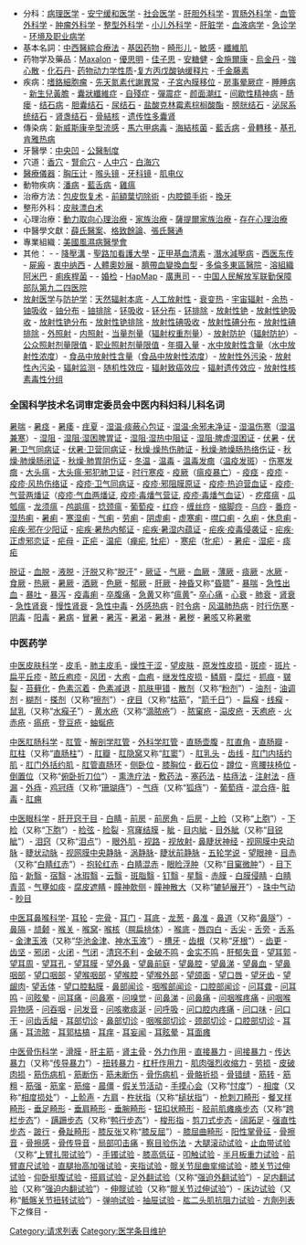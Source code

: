 *分科：[[病理医学|病理医学]] - [[安宁缓和医学|安宁缓和医学]] - [[社会医学|社会医学]] - [[肝胆外科学|肝胆外科学]] - [[胃肠外科学|胃肠外科学]] - [[血管外科学|血管外科学]] - [[肿瘤外科学|肿瘤外科学]] - [[整型外科学|整型外科学]] - [[小儿外科学|小儿外科学]] - [[肝脏学|肝脏学]] - [[血液病学|血液病学]] - [[急诊学|急诊学]] -  [[环境及职业病学|环境及职业病学]]
* 基本名詞：[[中西醫綜合療法|中西醫綜合療法]] - [[基因药物|基因药物]]  - [[畸形儿|畸形儿]] - [[敏感|敏感]] - [[纖維肌|纖維肌]]
* 药物学及藥品：[[Maxalon|Maxalon]] - [[優思明|優思明]] - [[佳子思|佳子思]] - [[安糖健|安糖健]] - [[金施爾康|金施爾康]] - [[烏金丹|烏金丹]] - [[強心散|強心散]] - [[化石丹|化石丹]]- [[药物动力学性质|药物动力学性质]]-[[复方丙戊酸钠缓释片|复方丙戊酸钠缓释片]] - [[千金藤素|千金藤素]]
* 疾病：[[嗜鉻細胞瘤|嗜鉻細胞瘤]] - [[先天氮素代謝異常|先天氮素代謝異常]] - [[子宮內膜移位|子宮內膜移位]] - [[房事晕厥症|房事晕厥症]] - [[睡睡病|睡睡病]] - [[新生兒黃膽|新生兒黃膽]] - [[囊狀纖維症|囊狀纖維症]] -  [[自殘症|自殘症]] -  [[彈震症|彈震症]] - [[颜面潮红|颜面潮红]] - [[间歇性精神病|间歇性精神病]] - [[肠瘘|肠瘘]] - [[结石病|结石病]] - [[胆囊结石|胆囊结石]] - [[尿结石|尿结石]] - [[盐酸克林霉素棕榈酸酯|盐酸克林霉素棕榈酸酯]] - [[膀胱结石|膀胱结石]] - [[泌尿系统结石|泌尿系统结石]] - [[肾盏结石|肾盏结石]] - [[骨結核|骨結核]] - [[遗传性多囊肾|遗传性多囊肾]]
* 傳染病：[[新威斯康辛型流感|新威斯康辛型流感]] - [[馬六甲病毒|馬六甲病毒]] - [[海結核菌|海結核菌]] - [[藍舌病|藍舌病]] - [[骨轉移|骨轉移]] - [[基孔肯雅热病|基孔肯雅热病]]
* 牙醫學：[[中央凹|中央凹]] - [[公醫制度|公醫制度]]
* 穴道：[[香穴|香穴]] - [[腎俞穴|腎俞穴]] - [[人中穴|人中穴]] - [[白海穴|白海穴]]
* [[醫療儀器|醫療儀器]]：[[胸压计|胸压计]] - [[喉头镜|喉头镜]] - [[牙科镜|牙科镜]] - [[肌电仪|肌电仪]]
* 動物疾病：[[潘病|潘病]] - [[藍舌病|藍舌病]] - [[雞瘟|雞瘟]]
* 治療方法：[[包皮恢复术|包皮恢复术]] - [[前額葉切除術|前額葉切除術]] - [[内腔鏡手術|内腔鏡手術]] -  [[換牙|換牙]]
* 整形外科：[[皮肤漂白术|皮肤漂白术]]
* 心理治療：[[動力取向心理治療|動力取向心理治療]] - [[家族治療|家族治療]] - [[薩提爾家族治療|薩提爾家族治療]] - [[存在心理治療|存在心理治療]]
* 中醫學文獻：[[薛氏醫案|薛氏醫案]]、[[格致餘論|格致餘論]]、[[張氏醫通|張氏醫通]]
* 專業組織：[[美國風濕病醫學會|美國風濕病醫學會]]
* 其他：{{link-en|器官交易|Organ trade}} - {{link-en|夢話|Somniloquy}}- [[降壓溝|降壓溝]] - [[聖路加看護大學|聖路加看護大學]] - [[正甲基血清素|正甲基血清素]] - [[潛水減壓病|潛水減壓病]]  - [[西医东传|西医东传]] - [[屍瘢|屍瘢]]  - [[衷中纳西|衷中纳西]] - [[人體奧妙展|人體奧妙展]] - [[臍帶血變換血型|臍帶血變換血型]] - [[多倫多東區醫院|多倫多東區醫院]] - [[溶組織阿米巴|溶組織阿米巴]]  - [[痢疾桿菌|痢疾桿菌]] - {{Internal link helper/en|針灸和東方醫學認可委員會|Accreditation Commission for Acupuncture and Oriental Medicine}}- [[婚检|婚检]] - [[HapMap|HapMap]] - [[廣惠司|廣惠司]] - {{Internal link helper/ja|登錄販賣者|登録販売者}} - [[中国人民解放军联勤保障部队第九二四医院|中国人民解放军联勤保障部队第九二四医院]]
*[[放射医学|放射医学]]与[[防护学|防护学]]：[[天然辐射本底|天然辐射本底]] - [[人工放射性|人工放射性]] - [[衰变热|衰变热]] - [[宇宙辐射|宇宙辐射]] - [[余热|余热]] - [[铀吸收|铀吸收]] - [[铀分布|铀分布]] - [[铀排除|铀排除]] - [[钚吸收|钚吸收]] - [[钚分布|钚分布]] - [[钚排除|钚排除]] - [[放射性铯|放射性铯]] - [[放射性铯吸收|放射性铯吸收]] - [[放射性铯分布|放射性铯分布]] - [[放射性铯排除|放射性铯排除]] - [[放射性碘吸收|放射性碘吸收]] - [[放射性碘分布|放射性碘分布]] - [[放射性碘排除|放射性碘排除]] - [[外照射|外照射]] - [[内照射|内照射]] - [[当量剂量|当量剂量]]（[[辐射权重剂量|辐射权重剂量]]）- [[放射防护|放射防护]]（[[辐射防护|辐射防护]]）- [[公众照射剂量限值|公众照射剂量限值]] - [[职业照射剂量限值|职业照射剂量限值]] - [[年摄入量|年摄入量]] - [[水中放射性含量|水中放射性含量]]（[[水中放射性浓度|水中放射性浓度]]）- [[食品中放射性含量|食品中放射性含量]]（[[食品中放射性浓度|食品中放射性浓度]]）- [[放射性外污染|放射性外污染]] - [[放射性內污染|放射性內污染]]  - [[辐射监测|辐射监测]] - [[随机性效应|随机性效应]] - [[辐射致癌效应|辐射致癌效应]] - [[辐射遗传效应|辐射遗传效应]] - [[放射性核素毒性分组|放射性核素毒性分组]]

===全国科学技术名词审定委员会中医内科妇科儿科名词===
[[暑喘|暑喘]] - [[暑痉|暑痉]] - [[暑痿|暑痿]] - [[疰夏|疰夏]] - [[湿温·痰蔽心包证|湿温·痰蔽心包证]] - [[湿温·余邪未净证|湿温·余邪未净证]] - [[湿温伤寒|湿温伤寒]]（[[湿温兼寒|湿温兼寒]]）- [[湿阻|湿阻]] - [[湿阻·湿困脾胃证|湿阻·湿困脾胃证]] - [[湿阻·湿热中阻证|湿阻·湿热中阻证]] - [[湿阻·脾虚湿困证|湿阻·脾虚湿困证]] - [[伏暑|伏暑]] - [[伏暑·卫气同病证|伏暑·卫气同病证]] - [[伏暑·卫营同病证|伏暑·卫营同病证]] - [[秋燥·燥热伤肺证|秋燥·燥热伤肺证]] - [[秋燥·肺燥肠热络伤证|秋燥·肺燥肠热络伤证]] - [[秋燥·肺燥肠闭证|秋燥·肺燥肠闭证]] - [[秋燥·肺胃阴伤证|秋燥·肺胃阴伤证]] - [[冬温|冬温]] - [[温毒|温毒]] - [[温毒发癍|温毒发癍]]（[[温疫发斑|温疫发斑]]）- [[伤寒发癍|伤寒发癍]] - [[大头瘟|大头瘟]] - [[大头瘟·邪犯肺卫证|大头瘟·邪犯肺卫证]] - [[时行寒疫|时行寒疫]] - [[疫厥|疫厥]]（[[瘟疫暴亡|瘟疫暴亡]]）- [[疫痉|疫痉]] - [[疫疹|疫疹]] - [[疫疹·风热伤络证|疫疹·风热伤络证]] - [[疫疹·卫气同病证|疫疹·卫气同病证]] - [[疫疹·邪阻膜原证|疫疹·邪阻膜原证]] - [[疫疹·热迫营血证|疫疹·热迫营血证]] - [[疫疹·气营两燔证|疫疹·气营两燔证]]（[[疫疹·气血两燔证|疫疹·气血两燔证]], [[疫疹·毒燔气营证|疫疹·毒燔气营证]], [[疫疹·毒燔气血证|疫疹·毒燔气血证]]）- [[疙瘩瘟|疙瘩瘟]] - [[瓜瓠瘟|瓜瓠瘟]] - [[龙须瘟|龙须瘟]] - [[鸬鹚瘟|鸬鹚瘟]] - [[捻颈瘟|捻颈瘟]] - [[葡萄疫|葡萄疫]] - [[红痧|红痧]] - [[缠丝痧|缠丝痧]] - [[缩脚痧|缩脚痧]] - [[乌痧|乌痧]] - [[番痧|番痧]]  - [[湿热痢|湿热痢]] - [[暑痢|暑痢]] - [[寒湿痢|寒湿痢]] - [[气痢|气痢]] - [[劳痢|劳痢]] - [[阴虚痢|阴虚痢]] - [[虚寒痢|虚寒痢]] - [[噤口痢|噤口痢]] - [[久痢|久痢]] - [[休息痢|休息痢]] - [[疟疾·邪在少阳证|疟疾·邪在少阳证]] - [[疟疾·暑热内郁证|疟疾·暑热内郁证]] - [[疟疾·暑湿内蕴证|疟疾·暑湿内蕴证]] - [[疟疾·疫毒侵袭证|疟疾·疫毒侵袭证]] - [[疟疾·正虚邪恋证|疟疾·正虚邪恋证]] - [[疟母|疟母]] - [[正疟|正疟]] - [[温疟|温疟]]（[[瘅疟|瘅疟]], [[牡疟|牡疟]]）- [[寒疟|寒疟]]（[[牝疟|牝疟]]）- [[暑疟|暑疟]] - [[湿疟|湿疟]] - [[痰疟|痰疟]] 

[[脱证|脱证]] - [[血脱|血脱]] - [[液脱|液脱]] - [[汗脱|汗脱]]又称“[[脱汗|脱汗]]” - [[厥证|厥证]] - [[气厥|气厥]] - [[血厥|血厥]] - [[薄厥|薄厥]] - [[痰厥|痰厥]] - [[水厥|水厥]] - [[食厥|食厥]] - [[热厥|热厥]] - [[暑厥|暑厥]] - [[酒厥|酒厥]] - [[色厥|色厥]] - [[郁厥|郁厥]] - [[肝厥|肝厥]] - [[神昏|神昏]]又称“[[昏聩|昏聩]]” - [[暴喘|暴喘]] - [[急性出血|急性出血]] - [[暴吐|暴吐]] - [[暴泻|暴泻]] - [[疫毒痢|疫毒痢]] - [[卒腹痛|卒腹痛]] - [[急黄|急黄]]又称“[[瘟黄|瘟黄]]”- [[卒心痛|卒心痛]] - [[心衰|心衰]] - [[肺衰|肺衰]] - [[肾衰|肾衰]] - [[急性肾衰|急性肾衰]] - [[慢性肾衰|慢性肾衰]] - [[急性中毒|急性中毒]] - [[外感热病|外感热病]] - [[时令病|时令病]] - [[风温肺热病|风温肺热病]] - [[时行伤寒|时行伤寒]] - [[阴毒|阴毒]] - [[阳毒|阳毒]] - [[暑病|暑病]] - [[冒暑|冒暑]] - [[暑泻|暑泻]] - [[暑渴|暑渴]] - [[暑淋|暑淋]] - [[暑秽|暑秽]] - [[暑咳|暑咳]]又称[[暑嗽|暑嗽]]

===中医药学===
[[中医皮肤科学|中医皮肤科学]] - [[皮毛|皮毛]] - [[肺主皮毛|肺主皮毛]] - [[燥性干涩|燥性干涩]] - [[望皮肤|望皮肤]] - [[原发性皮损|原发性皮损]] - [[斑疹|斑疹]] - [[斑片|斑片]] - [[扁平丘疹|扁平丘疹]] - [[脓丘疱疹|脓丘疱疹]] - [[风团|风团]]  - [[大疱|大疱]] - [[血疱|血疱]] - [[继发性皮损|继发性皮损]] - [[鳞屑|鳞屑]] - [[糜烂|糜烂]] - [[抓痕|抓痕]] - [[皲裂|皲裂]] - [[苔藓化|苔藓化]] - [[色素沉着|色素沉着]] - [[色素减退|色素减退]] - [[肌肤甲错|肌肤甲错]] - [[散剂|散剂]]（又称“[[粉剂|粉剂]]”）- [[油剂|油剂]] - [[油调剂|油调剂]] - [[糊剂|糊剂]] - [[搽剂|搽剂]]（又称“[[擦剂|擦剂]]”）- [[疣目|疣目]]（又称“[[枯筋|枯筋]]”，“[[箭千日|箭千日]]”）- [[扁瘊|扁瘊]] - [[线瘊|线瘊]] - [[鼠乳|鼠乳]]（又称“[[水瘊子|水瘊子]]”）- [[黄水疮|黄水疮]]（又称“[[滴脓疮|滴脓疮]]”）- [[脓窠疮|脓窠疮]] - [[溻皮疮|溻皮疮]] - [[天疱疮|天疱疮]] - [[火赤疮|火赤疮]] - [[瘑疮|瘑疮]] - [[登豆疮|登豆疮]]  - [[蚰蜒疮|蚰蜒疮]]

[[中医肛肠科学|中医肛肠科学]] - [[肛管|肛管]] - [[解剖学肛管|解剖学肛管]] - [[外科学肛管|外科学肛管]] - [[直肠壶腹|直肠壶腹]] - [[肛直角|肛直角]] - [[直肠瓣|直肠瓣]] - [[肛柱|肛柱]]（又称“[[直肠柱|直肠柱]]”）- [[肛瓣|肛瓣]] - [[肛隐窝|肛隐窝]]又称“[[肛窦|肛窦]]”）- [[肛乳头|肛乳头]] - [[齿线|齿线]] - [[肛门内括约肌|肛门内括约肌]] - [[肛门外括约肌|肛门外括约肌]] - [[肛管直肠环|肛管直肠环]] - [[侧卧位|侧卧位]] - [[膝胸位|膝胸位]] - [[截石位|截石位]] - [[蹲位|蹲位]] - [[弯腰扶椅位|弯腰扶椅位]] - [[倒置位|倒置位]]（又称“[[俯卧折刀位|俯卧折刀位]]”）- [[熏洗疗法|熏洗疗法]] - [[敷药法|敷药法]] - [[塞药法|塞药法]] - [[枯痔法|枯痔法]] - [[注射法|注射法]] - [[痔漏|痔漏]] - [[外痔|外痔]] - [[鸡冠痔|鸡冠痔]]（又称“[[珊瑚痔|珊瑚痔]]”）- [[气痔|气痔]]（又称“[[狐痔|狐痔]]”）- [[葡萄痔|葡萄痔]] - [[混合痔|混合痔]]- [[脏毒|脏毒]] - [[肛痈|肛痈]]

[[中医眼科学|中医眼科学]] - [[肝开窍于目|肝开窍于目]] - [[白睛|白睛]] - [[前房|前房]] - [[前房角|前房角]] - [[后房|后房]] - [[上睑|上睑]]（又称“[[上胞|上胞]]”）- [[下睑|下睑]]（又称“[[下胞|下胞]]”）- [[睑弦|睑弦]] - [[睑裂|睑裂]] - [[穹窿结膜|穹窿结膜]]  - [[眦|眦]] - [[目内眦|目内眦]] - [[目外眦|目外眦]]（又称“[[目锐眦|目锐眦]]”）- [[泪窍|泪窍]]（又称“[[泪点|泪点]]”）- [[眼外肌|眼外肌]] - [[视路|视路]] - [[视放射|视放射]]- [[鼻睫状神经|鼻睫状神经]] - [[视网膜中央动脉|视网膜中央动脉]] - [[睫状动脉|睫状动脉]] - [[视网膜中央静脉|视网膜中央静脉]] - [[涡静脉|涡静脉]]- [[睫状前静脉|睫状前静脉]] - [[五轮学说|五轮学说]] - [[望眼神|望眼神]] - [[目赤|目赤]]（又称“[[白睛红赤|白睛红赤]]”）- [[抱轮红赤|抱轮红赤]] - [[白睛混赤|白睛混赤]] - [[眼睑浮肿|眼睑浮肿]]（又称“[[目窠微肿|目窠微肿]]”）- [[目下陷|目下陷]] - [[新翳|新翳]] - [[宿翳|宿翳]] - [[冰瑕翳|冰瑕翳]] - [[云翳|云翳]] - [[斑脂翳|斑脂翳]] - [[钉翳|钉翳]] - [[星翳|星翳]] - [[赤膜|赤膜]] - [[白膜侵睛|白膜侵睛]] - [[白睛青蓝|白睛青蓝]] - [[气壅如痰|气壅如痰]] - [[腐皮遮睛|腐皮遮睛]] - [[瞳神欹侧|瞳神欹侧]] - [[瞳神散大|瞳神散大]]（又称“[[辘轳展开|辘轳展开]]”）- [[珠中气动|珠中气动]] - [[眇目|眇目]]

[[中医耳鼻喉科学|中医耳鼻喉科学]]- [[耳轮|耳轮]] - [[完骨|完骨]] - [[耳门|耳门]] - [[耳底|耳底]] - [[龙葱|龙葱]] - [[鼻准|鼻准]] - [[鼻道|鼻道]]（又称“[[鼻隧|鼻隧]]”）- [[鼻隔|鼻隔]] - [[颃颡|颃颡]] - [[喉关|喉关]] - [[喉窝|喉窝]]- [[喉核|喉核]]（[[腭扁桃体|腭扁桃体]]）- [[喉底|喉底]] - [[唇四白|唇四白]] - [[舌尖|舌尖]] - [[舌旁|舌旁]] - [[舌系|舌系]] - [[金津玉液|金津玉液]]（又称“[[华池金津|华池金津]]、[[神水玉液|神水玉液]]”）- [[槽牙|槽牙]] - [[齿根|齿根]]（又称“[[牙根|牙根]]”）- [[齿更|齿更]] - [[齿坚|齿坚]] - [[邪闭|邪闭]] - [[火闭|火闭]] - [[气闭|气闭]] - [[清窍不利|清窍不利]] - [[金破不鸣|金破不鸣]] - [[金实不鸣|金实不鸣]] - [[肝郁失音|肝郁失音]] - [[望耳郭|望耳郭]] - [[望耳周|望耳周]] - [[望耳孔|望耳孔]] - [[望耳膜|望耳膜]] - [[望外鼻|望外鼻]] - [[望鼻前庭|望鼻前庭]] - [[望鼻腔|望鼻腔]] - [[望鼻涕|望鼻涕]] - [[望鼻血|望鼻血]] - [[望鼻咽部|望鼻咽部]] - [[望口咽部|望口咽部]] - [[望喉咽部|望喉咽部]] - [[望喉腔|望喉腔]] - [[望喉外部|望喉外部]] - [[望颌面|望颌面]] - [[望口唇|望口唇]] - [[望牙齿|望牙齿]] - [[望龈肉|望龈肉]]- [[望舌体|望舌体]] - [[望口腔黏膜|望口腔黏膜]] - [[鼻部闻诊|鼻部闻诊]] - [[咽喉部闻诊|咽喉部闻诊]] - [[口腔部闻诊|口腔部闻诊]] - [[问耳聋|问耳聋]] - [[问耳鸣|问耳鸣]] - [[问眩晕|问眩晕]] - [[问耳痛|问耳痛]] - [[问鼻塞|问鼻塞]] - [[问嗅觉|问嗅觉]] - [[问鼻涕|问鼻涕]] - [[问鼻痛|问鼻痛]] - [[问咽喉疼痛|问咽喉疼痛]] - [[问咽喉异物感|问咽喉异物感]] - [[问吞咽|问吞咽]] - [[问发音|问发音]] - [[问咳嗽痰涎|问咳嗽痰涎]] - [[问呼吸|问呼吸]] - [[问口腔内疼痛|问口腔内疼痛]] - [[问口味|问口味]] - [[问口干|问口干]] - [[问齿舌衄|问齿舌衄]] - [[耳部切诊|耳部切诊]] - [[鼻部切诊|鼻部切诊]] - [[咽喉部切诊|咽喉部切诊]] - [[颈部切诊|颈部切诊]] - [[口腔部切诊|口腔部切诊]] - [[耳痛|耳痛]] - [[耳流脓|耳流脓]] - [[耳郭枯槁|耳郭枯槁]] - [[耳痒|耳痒]] - [[耳妄闻|耳妄闻]] - [[耳眩晕|耳眩晕]] - [[耳面瘫|耳面瘫]]

[[中医骨伤科学|中医骨伤科学]] - [[滑膜|滑膜]] - [[肝主筋|肝主筋]] - [[肾主骨|肾主骨]] - [[外力作用|外力作用]] - [[直接暴力|直接暴力]] - [[间接暴力|间接暴力]] - [[传达暴力|传达暴力]]（又称“[[传导暴力|传导暴力]]”）- [[扭转暴力|扭转暴力]] - [[杠杆作用力|杠杆作用力]] - [[肌肉强烈收缩力|肌肉强烈收缩力]] - [[劳损|劳损]] - [[皮破肉损|皮破肉损]] - [[筋伤病机|筋伤病机]] - [[筋断伤|筋断伤]] - [[筋未断伤|筋未断伤]] - [[骨伤病机|骨伤病机]] - [[骨骼折损|骨骼折损]] - [[骨错缝|骨错缝]] - [[筋转|筋转]] - [[筋粗|筋粗]] - [[筋强|筋强]] - [[筋挛|筋挛]] - [[筋缩|筋缩]] - [[晨僵|晨僵]] - [[假关节活动|假关节活动]] - [[手摸心会|手摸心会]]（又称“[[忖度|忖度]]”）- [[相度|相度]]（又称“[[相度损处|相度损处]]”）- [[上骱声|上骱声]] - [[方肩|方肩]] - [[杵状指|杵状指]]（又称“[[槌状指|槌状指]]”）- [[枪刺刀畸形|枪刺刀畸形]] - [[餐叉样畸形|餐叉样畸形]] - [[垂足畸形|垂足畸形]] - [[垂肩畸形|垂肩畸形]] - [[垂腕畸形|垂腕畸形]] - [[钮扣状畸形|钮扣状畸形]] - [[胫前肌瘫痪步态|胫前肌瘫痪步态]]（又称“[[跨栏步态|跨栏步态]]”）- [[蹒跚步态|蹒跚步态]]（又称“[[鸭行步态|鸭行步态]]”）- [[梭形指|梭形指]] - [[剪刀式步态|剪刀式步态]] - [[阔跖足|阔跖足]] - [[强直性步态|强直性步态]] - [[跛行|跛行]] - [[叠趾畸形|叠趾畸形]] - [[膝反张|膝反张]]又称“[[膝反屈|膝反屈]]”）- [[膝屈曲畸形|膝屈曲畸形]] - [[阳性掌骨征|阳性掌骨征]] - [[骨擦音|骨擦音]] - [[骨擦感|骨擦感]] - [[骨传导音|骨传导音]] - [[局部叩击痛|局部叩击痛]] - [[察目验伤法|察目验伤法]] - [[大腿滚动试验|大腿滚动试验]] - [[止血带试验|止血带试验]]（又称“[[上臂扎带试验|上臂扎带试验]]”）- [[手镯试验|手镯试验]] - [[膝高低征|膝高低征]] - [[叩触试验|叩触试验]] - [[半月板重力试验|半月板重力试验]] - [[前臂直尺试验|前臂直尺试验]] - [[直腿抬高加强试验|直腿抬高加强试验]] - [[夹指试验|夹指试验]] - [[髋关节屈曲挛缩试验|髋关节屈曲挛缩试验]] - [[膝关节过伸试验|膝关节过伸试验]] - [[仰卧挺腹试验|仰卧挺腹试验]] - [[搭肩试验|搭肩试验]] - [[足外翻试验|足外翻试验]]（又称“[[强迫外翻试验|强迫外翻试验]]”）- [[足内翻试验|足内翻试验]]（又称“[[强迫内翻试验|强迫内翻试验]]”）- [[伸髋试验|伸髋试验]]（又称“[[髋关节过伸试验|髋关节过伸试验]]”）- [[床边试验|床边试验]]（又称“[[骶髂关节扭转试验|骶髂关节扭转试验]]”）- [[弹响试验|弹响试验]] - [[抽屉试验|抽屉试验]] - [[肱二头肌抗阻力试验|肱二头肌抗阻力试验]] - [[方劑列表|方劑列表]]下之條目 - {{link-en|虎鞭湯|Tiger penis soup}}

[[Category:请求列表|Category:请求列表]]
<noinclude>
[[Category:医学条目维护|Category:医学条目维护]]
</noinclude>